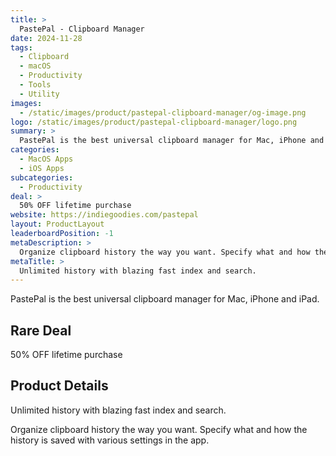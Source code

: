 ```yaml
---
title: >
  PastePal - Clipboard Manager
date: 2024-11-28
tags:
  - Clipboard
  - macOS
  - Productivity
  - Tools
  - Utility
images:
  - /static/images/product/pastepal-clipboard-manager/og-image.png
logo: /static/images/product/pastepal-clipboard-manager/logo.png
summary: >
  PastePal is the best universal clipboard manager for Mac, iPhone and iPad.
categories:
  - MacOS Apps
  - iOS Apps
subcategories:
  - Productivity
deal: >
  50% OFF lifetime purchase
website: https://indiegoodies.com/pastepal
layout: ProductLayout
leaderboardPosition: -1
metaDescription: >
  Organize clipboard history the way you want. Specify what and how the history is saved with various settings in the app.
metaTitle: >
  Unlimited history with blazing fast index and search.
---
```

PastePal is the best universal clipboard manager for Mac, iPhone and iPad.

## Rare Deal

50% OFF lifetime purchase

## Product Details

Unlimited history with blazing fast index and search.

Organize clipboard history the way you want. Specify what and how the history is saved with various settings in the app.
